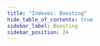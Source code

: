```yaml
---
title: "Indexes: Boosting"
hide_table_of_contents: true
sidebar_label: Boosting
sidebar_position: 24
---
```





<LanguageSwitcher supportedLanguages={supportedLanguages} />

<LanguageContent language="csharp">
   <BoostingCsharp />
</LanguageContent>

<LanguageContent language="java">
   <BoostingJava />
</LanguageContent>

<LanguageContent language="php">
   <BoostingPhp />
</LanguageContent>

<LanguageContent language="nodejs">
   <BoostingNodejs />
</LanguageContent>


<!---
### Querying
- [Full-text search](../client-api/session/querying/text-search/full-text-search)
- [Boost search results](../client-api/session/querying/text-search/boost-search-results)

### Indexes
- [Analyzers](../indexes/using-analyzers)
- [Storing Data in Index](../indexes/storing-data-in-index)
- [Term Vectors](../indexes/using-term-vectors)
- [Dynamic Fields](../indexes/using-dynamic-fields)


-->